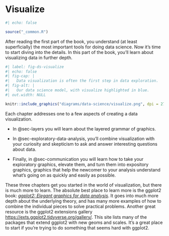 # Visualize {#sec-visualize .unnumbered}

```r
#| echo: false

source("_common.R")
```

After reading the first part of the book, you understand (at least superficially) the most important tools for doing data science.
Now it's time to start diving into the details.
In this part of the book, you'll learn about visualizing data in further depth.

```r
#| label: fig-ds-visualize
#| echo: false
#| fig-cap: |
#|   Data visualization is often the first step in data exploration.
#| fig-alt: |
#|   Our data science model, with visualize highlighted in blue.
#| out.width: NULL

knitr::include_graphics("diagrams/data-science/visualize.png", dpi = 270)
```

Each chapter addresses one to a few aspects of creating a data visualization.

-   In @sec-layers you will learn about the layered grammar of graphics.

-   In @sec-exploratory-data-analysis, you'll combine visualization with your curiosity and skepticism to ask and answer interesting questions about data.

-   Finally, in @sec-communication you will learn how to take your exploratory graphics, elevate them, and turn them into expository graphics, graphics that help the newcomer to your analysis understand what's going on as quickly and easily as possible.

These three chapters get you started in the world of visualization, but there is much more to learn.
The absolute best place to learn more is the ggplot2 book: [*ggplot2: Elegant graphics for data analysis*](https://ggplot2-book.org/).
It goes into much more depth about the underlying theory, and has many more examples of how to combine the individual pieces to solve practical problems.
Another great resource is the ggplot2 extensions gallery <https://exts.ggplot2.tidyverse.org/gallery/>.
This site lists many of the packages that extend ggplot2 with new geoms and scales.
It's a great place to start if you're trying to do something that seems hard with ggplot2.
